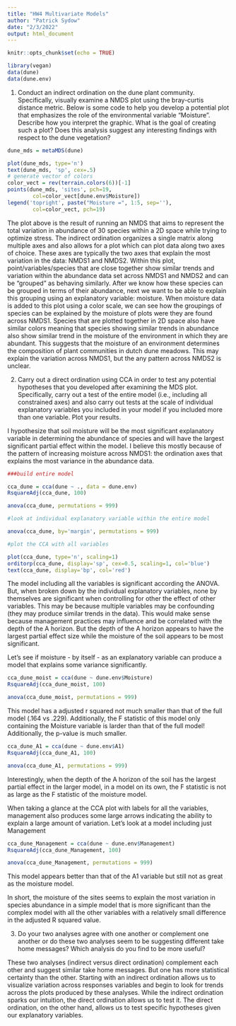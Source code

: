 ```yaml
---
title: "HW4 Multivariate Models"
author: "Patrick Sydow"
date: "2/3/2022"
output: html_document
---
```


```r
knitr::opts_chunk$set(echo = TRUE)
```

```r
library(vegan)
data(dune)
data(dune.env)
```
1. Conduct an indirect ordination on the dune plant community. Specifically, visually examine a NMDS plot using the bray-curtis distance metric. Below is some code to help you develop a potential plot that emphasizes the role of the environmental variable “Moisture”. Describe how you interpret the graphic. What is the goal of creating such a plot? Does this analysis suggest any interesting findings with respect to the dune vegetation?

```r
dune_mds = metaMDS(dune)

plot(dune_mds, type='n')
text(dune_mds, 'sp', cex=.5)
# generate vector of colors 
color_vect = rev(terrain.colors(6))[-1]
points(dune_mds, 'sites', pch=19, 
        col=color_vect[dune.env$Moisture])
legend('topright', paste("Moisture =", 1:5, sep=''), 
        col=color_vect, pch=19)
```

The plot above is the result of running an NMDS that aims to represent the total variation in abundance of 30 species within a 2D space while trying to optimize stress. The indirect ordination organizes a single matrix along multiple axes and also allows for a plot which can plot data along two axes of choice. These axes are typically the two axes that explain the most variation in the data: NMDS1 and NMDS2. Within this plot, point/variables/species that are close together show similar trends and variation within the abundance data set across NMDS1 and NMDS2 and can be "grouped" as behaving similarly. After we know how these species can be grouped in terms of their abundance, next we want to be able to explain this grouping using an explanatory variable: moisture. When moisture data is added to this plot using a color scale, we can see how the groupings of species can be explained by the moisture of plots were they are found across NMDS1. Species that are plotted together in 2D space also have similar colors meaning that species showing similar trends in abundance also show similar trend in the moisture of the environment in which they are abundant. This suggests that the moisture of an environment determines the composition of plant communities in dutch dune meadows. This may explain the variation across NMDS1, but the any pattern across NMDS2 is unclear.

2. Carry out a direct ordination using CCA in order to test any potential hypotheses that you developed after examining the MDS plot. Specifically, carry out a test of the entire model (i.e., including all constrained axes) and also carry out tests at the scale of individual explanatory variables you included in your model if you included more than one variable. Plot your results.

I hypothesize that soil moisture will be the most significant explanatory variable in determining the abundance of species and will have the largest significant partial effect within the model. I believe this mostly because of the pattern of increasing moisture across NMDS1: the ordination axes that explains the most variance in the abundance data. 

```r

###build entire model

cca_dune = cca(dune ~ ., data = dune.env)
RsquareAdj(cca_dune, 100)

anova(cca_dune, permutations = 999)

#look at individual explanatory variable within the entire model

anova(cca_dune, by='margin', permutations = 999)

#plot the CCA with all variables

plot(cca_dune, type='n', scaling=1)
orditorp(cca_dune, display='sp', cex=0.5, scaling=1, col='blue')
text(cca_dune, display='bp', col='red')

```

The model including all the variables is significant according the ANOVA. But, when broken down by the individual explanatory variables, none by themselves are significant when controlling for other the effect of other variables. This may be because multiple variables may be confounding (they may produce similar trends in the data). This would make sense because management practices may influence and be correlated with the depth of the A horizon. But the depth of the A horizon appears to have the largest partial effect size while the moisture of the soil appears to be most significant. 

Let's see if moisture - by itself - as an explanatory variable can produce a model that explains some variance significantly.

```r
cca_dune_moist = cca(dune ~ dune.env$Moisture)
RsquareAdj(cca_dune_moist, 100)

anova(cca_dune_moist, permutations = 999)
```

This model has a adjusted r squared not much smaller than that of the full model (.164 vs .229). Additionally, the F statistic of this model only containing the Moisture variable is larder than that of the full model! Additionally, the p-value is much smaller.

```r
cca_dune_A1 = cca(dune ~ dune.env$A1)
RsquareAdj(cca_dune_A1, 100)

anova(cca_dune_A1, permutations = 999)
```
Interestingly, when the depth of the A horizon of the soil has the largest partial effect in the larger model, in a model on its own, the F statistic is not as large as the F statistic of the moisture model.

When taking a glance at the CCA plot with labels for all the variables, management also produces some large arrows indicating the ability to explain a large amount of variation. Let's look at a model including just Management

```r
cca_dune_Management = cca(dune ~ dune.env$Management)
RsquareAdj(cca_dune_Management, 100)

anova(cca_dune_Management, permutations = 999)
```

This model appears better than that of the A1 variable but still not as great as the moisture model.

In short, the moisture of the sites seems to explain the most variation in species abundance in a simple model that is more significant than the complex model with all the other variables with a relatively small difference in the adjusted R squared value. 

3. Do your two analyses agree with one another or complement one another or do these two analyses seem to be suggesting different take home messages? Which analysis do you find to be more useful?

These two analyses (indirect versus direct ordination) complement each other and suggest similar take home messages. But one has more statistical certainty than the other. Starting with an indirect ordination allows us to visualize variation across responses variables and begin to look for trends across the plots produced by these analyses. While the indirect ordination sparks our intuition, the direct ordination allows us to test it. The direct ordination, on the other hand, allows us to test specific hypotheses given our explanatory variables.





